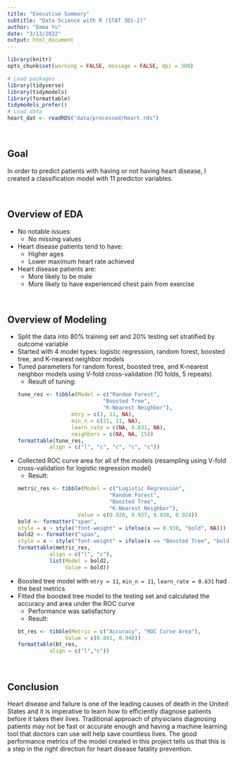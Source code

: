 ```yaml
---
title: "Executive Summary"
subtitle: "Data Science with R (STAT 301-2)"
author: "Emma Yu"
date: "3/13/2022"
output: html_document
---
```


```r
library(knitr)
opts_chunk$set(warning = FALSE, message = FALSE, dpi = 300)
```

```r
# Load packages
library(tidyverse)
library(tidymodels)
library(formattable)
tidymodels_prefer()
# Load data
heart_dat <- readRDS("data/processed/heart.rds")
```

<br>

## Goal

In order to predict patients with having or not having heart disease, I created a classification model with 11 predictor variables.

<br>

## Overview of EDA

* No notable issues
  * No missing values
* Heart disease patients tend to have:
  * Higher ages
  * Lower maximum heart rate achieved
* Heart disease patients are:
  * More likely to be male
  * More likely to have experienced chest pain from exercise

<br>

## Overview of Modeling

* Split the data into 80% training set and 20% testing set stratified by outcome variable
* Started with 4 model types: logistic regression, random forest, boosted tree, and K-nearest neighbor models
* Tuned parameters for random forest, boosted tree, and K-nearest neighbor models using V-fold cross-validation (10 folds, 5 repeats)
  * Result of tuning: 
```r
tune_res <- tibble(Model = c("Random Forest",
                             "Boosted Tree",
                             "K-Nearest Neighbor"),
                   mtry = c(3, 11, NA),
                   min_n = c(21, 11, NA),
                   learn_rate = c(NA, 0.631, NA),
                   neighbors = c(NA, NA, 15))
formattable(tune_res,
            align = c("l", "c", "c", "c", "c"))
```

* Collected ROC curve area for all of the models (resampling using V-fold cross-validation for logistic regression model)
  * Result: 
```r
metric_res <- tibble(Model = c("Logistic Regression",
                               "Random Forest",
                               "Boosted Tree",
                               "K-Nearest Neighbor"),
                     Value = c(0.920, 0.937, 0.938, 0.924))
bold <- formatter("span",
  style = x ~ style("font-weight" = ifelse(x == 0.938, "bold", NA)))
bold2 <- formatter("span",
  style = x ~ style("font-weight" = ifelse(x == "Boosted Tree", "bold", NA)))
formattable(metric_res,
            align = c("l", "c"),
            list(Model = bold2,
                 Value = bold))
```

* Boosted tree model with `mtry = 11`, `min_n = 11`, `learn_rate = 0.631` had the best metrics
* Fitted the boosted tree model to the testing set and calculated the accuracy and area under the ROC curve
  * Performance was satisfactory
  * Result:
```r
bt_res <- tibble(Metric = c("Accuracy", "ROC Curve Area"),
                 Value = c(0.891, 0.948))
formattable(bt_res,
            align = c("l","c"))
```

<br>

## Conclusion

Heart disease and failure is one of the leading causes of death in the United States and it is imperative to learn how to efficiently diagnose patients before it takes their lives. Traditional approach of physicians diagnosing patients may not be fast or accurate enough and having a machine learning tool that doctors can use will help save countless lives. The good performance metrics of the model created in this project tells us that this is a step in the right direction for heart disease fatality prevention. 

<br>
